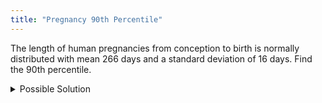```yaml
---
title: "Pregnancy 90th Percentile"
---
```


The length of human pregnancies from conception to birth is normally distributed with mean 266 days and a standard deviation of 16 days. Find the 90th percentile.

<details>

<summary>Possible Solution</summary>

$\mu = 266$

$\sigma = 16$

**Normal Probability Applet Information**

To find the $z$-score corresponding to the 90th percentile.

1.  Select all the area to the left.
2.  Type 0.9 in the Area box.
3.  Read the $z$-score from the right box.

![](fig_90th_percentile.png)

With 90% of the area to the left, the $z$-score is 1.282.

$z = 1.282$

$\begin{align*} x &= \mu + z\sigma \\ &= 266 + 1.282(16) \\ &= 286.512\end{align*}$

The 90th percentile is 286.5 days ($x = 286.5$).

``` excel
=NORM.INV(.9,266,16)
```

</details>

<!--- Adpated from the 80th percentile problem above. --->
